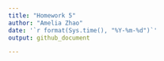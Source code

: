 ```yaml
---
title: "Homework 5"
author: "Amelia Zhao"
date: '`r format(Sys.time(), "%Y-%m-%d")`'
output: github_document

---
```



